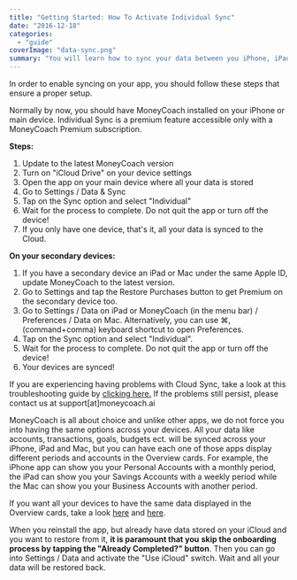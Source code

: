 ```yaml
---
title: "Getting Started: How To Activate Individual Sync"
date: "2016-12-18"
categories: 
  - "guide"
coverImage: "data-sync.png"
summary: "You will learn how to sync your data between you iPhone, iPad and Mac."
---
```


In order to enable syncing on your app, you should follow these steps that ensure a proper setup.

Normally by now, you should have MoneyCoach installed on your iPhone or main device. Individual Sync is a premium feature accessible only with a MoneyCoach Premium subscription.

**Steps:**

1. Update to the latest MoneyCoach version
2. Turn on "iCloud Drive" on your device settings
3. Open the app on your main device where all your data is stored
4. Go to Settings / Data & Sync
6. Tap on the Sync option and select "Individual"
7. Wait for the process to complete. Do not quit the app or turn off the device!
8. If you only have one device, that's it, all your data is synced to the Cloud.

**On your secondary devices:**

1. If you have a secondary device an iPad or Mac under the same Apple ID, update MoneyCoach to the latest version.
2. Go to Settings and tap the Restore Purchases button to get Premium on the secondary device too.
3. Go to Settings / Data on iPad or MoneyCoach (in the menu bar) / Preferences / Data on Mac. Alternatively, you can use ⌘, (command+comma) keyboard shortcut to open Preferences.
4. Tap on the Sync option and select "Individual".
5. Wait for the process to complete. Do not quit the app or turn off the device!
6. Your devices are synced!

If you are experiencing having problems with Cloud Sync, take a look at this troubleshooting guide by [clicking here.](/icloud-sync-troubleshooting/) If the problems still persist, please contact us at support\[at\]moneycoach.ai

MoneyCoach is all about choice and unlike other apps, we do not force you into having the same options across your devices. All your data like accounts, transactions, goals, budgets ect. will be synced across your iPhone, iPad and Mac, but you can have each one of those apps display different periods and accounts in the Overview cards. For example, the iPhone app can show you your Personal Accounts with a monthly period, the iPad can show you your Savings Accounts with a weekly period while the Mac can show you your Business Accounts with another period.

If you want all your devices to have the same data displayed in the Overview cards, take a look [here](/how-to-customize-your-payday-in-moneycoach-app/) and [here](/how-to-show-hide-accounts/).

When you reinstall the app, but already have data stored on your iCloud and you want to restore from it, **it is paramount that you** **skip the onboarding** **process by tapping the "Already Completed?" button**. Then you can go into Settings / Data and activate the "Use iCloud" switch. Wait and all your data will be restored back.
